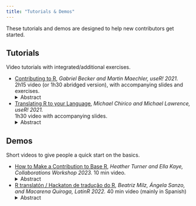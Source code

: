 ```yaml
---
title: "Tutorials & Demos"
---
```


These tutorials and demos are designed to help new contributors get started.

## Tutorials

Video tutorials with integrated/additional exercises.

<ul>
<li>
<a href= "/tutorials/contributing-to-r">Contributing to R</a>,
<i>Gabriel Becker and Martin Maechler, useR! 2021.</i>  
2h15 video (or 1h30 abridged version), with accompanying slides and exercises.
<details><summary>Abstract</summary>
Did you always want to contribute to (base) R but don't know how?

This tutorial shows cases where and how users have contributed actively to (base) R, by submitting bug reports with minimal reproducible examples, how testing, reading source code, and providing patches to the R source code has helped making R better.

A selection of past bug reports are provided for you to practice debugging. For bugs that have been resolved you can check what happened after the bug was reported.
</details>
</li>
<li>
<a href= "/tutorials/translating-r-to-your-language">Translating R to your Language</a>,
<i>Michael Chirico and Michael Lawrence, useR! 2021.</i>  
1h30 video with accompanying slides.
<details><summary>Abstract</summary>
R users are a global bunch. Providing error messages in languages besides English can greatly improve the user experience (and debugging experience) of those using R who may not be English natives.

The standard tools for providing translations can be somewhat esoteric; this tutorial goes over some of the challenges presented by translations, the process for providing and/or updating translations to R itself, and finally introduces a package (potools) that will remove some of the frictions potential translators may face.
</details>
</li>
</ul>

## Demos

Short videos to give people a quick start on the basics.

<ul>
<li>
<a href= "/demos/how-to-make-a-contribution-to-base-r">How to Make a Contribution to Base R</a>, 
<i>Heather Turner and Ella Kaye, Collaborations Workshop 2023.</i> 
10 min video.
<details><summary>Abstract</summary>
Making a contribution to a large open source software project like the R project can seem very daunting. This walkthrough aims to demonstrate how R users can contribute simple fixes to the code or documentation in base R, helping to maintain this fundamental software for data science. We will briefly look at: 1) How to find a good bug to work on, 2) Getting to the the root of the issue, and 3) How to propose a fix.
</details>
</li>
<li>
<a href= "/demos/latinr-hackathon">R translatón / Hackaton de tradução do R</a>, 
<i>Beatriz Milz, Ángela Sanzo, and Macarena Quiroga, LatinR 2022.</i> 
40 min video (mainly in Spanish)
<details><summary>Abstract</summary>
This is a video recording of the start of the R translatón / Hackaton de tradução do R at LatinR 2022. There is a short presentation giving background on translating R's messages, warnings and errors, followed by a demonstration of using the R Project Weblate server.
</details>
</li>
</ul>
